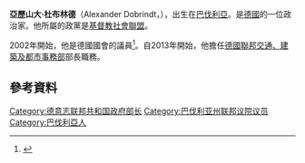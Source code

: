 '''亞歷山大·杜布林德'''（Alexander Dobrindt，{{bd|1970年|6月7日|}}），出生在[[巴伐利亞|巴伐利亞]]。是[[德國|德國]]的一位政治家。他所屬的政黨是[[基督教社會聯盟|基督教社會聯盟]]。

2002年開始，他是德國國會的議員<ref>{{Cite web |url=http://www.bundestag.de/bundestag/abgeordnete/bio/D/dobrial0.html |title=Bundestag |accessdate=2016-02-23 |archive-date=2009-09-04 |archive-url=https://web.archive.org/web/20090904123606/http://www.bundestag.de/bundestag/abgeordnete/bio/D/dobrial0.html |dead-url=no }}</ref>。自2013年開始，他擔任[[德國聯邦交通、建築及都市事務部|德國聯邦交通、建築及都市事務部]]部長職務。

==參考資料==
{{Reflist|2}}

{{normdaten}}
{{DEFAULTSORT:dobrindt}}
[[Category:德意志联邦共和国政府部长|Category:德意志联邦共和国政府部长]]
[[Category:巴伐利亚州联邦议院议员|Category:巴伐利亚州联邦议院议员]]
[[Category:巴伐利亞人|Category:巴伐利亞人]]
{{germany-bio-stub}}